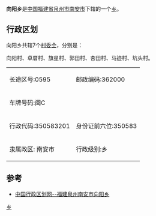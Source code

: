 {{中国乡级行政区
| 行政区全称 = 向阳乡
| 景观照片文件名 = 
| 景观照片描述 = 
| 汉语拼音 = xiangyang xiang
| 通用拼音 = 
| 注音符號 = 
| 其它标音类型1 = 
| 其它标音1 = 
| 其它标音类型2 = 
| 其它标音2 = 
| 其它语言类型1 = 
| 其它语言地名1 = 
| 其它语言类型2 = 
| 其它语言地名2 = 
| 上级行政区 = [[福建省|福建省]][[泉州市|泉州市]][[南安市|南安市]]
| 行政区类别 = [[乡|乡]]
| 行政区划代码 = 
| 地理坐标 = 
| 总面积 = 
| 户籍人口 = 
| 户籍人口年份 = 
| 常住人口 = 
| 常住人口年份 = 
| 人口密度 = 
| 行政区划 = 
| 官方网站 = 
| 政府驻地 = 
| 邮政编码 = 
| 毗邻行政区 = 
| 位置图文件名 = 
| 位置图描述 = 
}}
'''向阳乡'''是[[中华人民共和国|中国]][[福建省|福建省]][[泉州市|泉州市]][[南安市|南安市]]下辖的一个[[乡级行政区|乡]]。

== 行政区划 ==

向阳乡共辖7个[[村委会|村委会]]，分别是：

向阳村、卓厝村、旗星村、郭田村、杏田村、马迹村、坑头村。

{{南安市行政区划}}

{| class="wikitable"
|-
|长途区号:0595	||邮政编码:362000
|-
|车牌号码:闽C
|-
|行政代码:350583201	||身份证前六位:350583
|-
|隶属政区: 南安市	||行政级别:乡
|}

==参考==
*[https://web.archive.org/web/20101229123911/http://www.chinaquhua.cn/fujian/nanan_xiangyangxiang.html 中国行政区划网--福建泉州南安市向阳乡]

[[Category:南安市乡镇|乡]]
